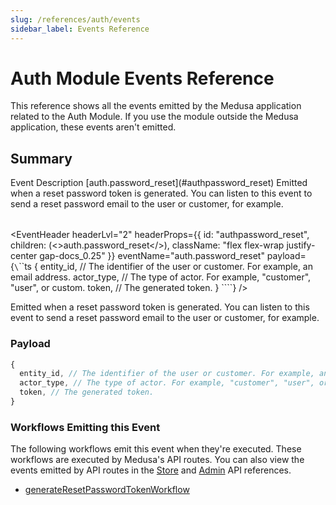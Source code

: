 ```yaml
---
slug: /references/auth/events
sidebar_label: Events Reference
---
```



# Auth Module Events Reference

This reference shows all the events emitted by the Medusa application related to the Auth Module. If you use the module outside the Medusa application, these events aren't emitted.

## Summary

<Table>
  <Table.Header>
    <Table.Row>
      <Table.HeaderCell>
Event
</Table.HeaderCell>
      <Table.HeaderCell>
Description
</Table.HeaderCell>
    </Table.Row>
  </Table.Header>
  <Table.Body>
    <Table.Row>
      <Table.Cell>
[auth.password_reset](#authpassword_reset)
</Table.Cell>
      <Table.Cell>
Emitted when a reset password token is generated. You can listen to this event
to send a reset password email to the user or customer, for example.
</Table.Cell>
    </Table.Row>
  </Table.Body>
</Table>

<EventHeader headerLvl="2" headerProps={{ id: "authpassword_reset", children: (<>auth.password_reset</>), className: "flex flex-wrap justify-center gap-docs_0.25" }} eventName="auth.password_reset" payload={`\`\`\`ts
{
  entity_id, // The identifier of the user or customer. For example, an email address.
  actor_type, // The type of actor. For example, "customer", "user", or custom.
  token, // The generated token.
}
\`\`\``} />

Emitted when a reset password token is generated. You can listen to this event
to send a reset password email to the user or customer, for example.

### Payload

```ts
{
  entity_id, // The identifier of the user or customer. For example, an email address.
  actor_type, // The type of actor. For example, "customer", "user", or custom.
  token, // The generated token.
}
```

### Workflows Emitting this Event

The following workflows emit this event when they're executed. These workflows are executed by Medusa's API routes. You can also view the events emitted by API routes in the [Store](https://docs.medusajs.com/api/store) and [Admin](https://docs.medusajs.com/api/admin) API references.

- [generateResetPasswordTokenWorkflow](/references/medusa-workflows/generateResetPasswordTokenWorkflow)

